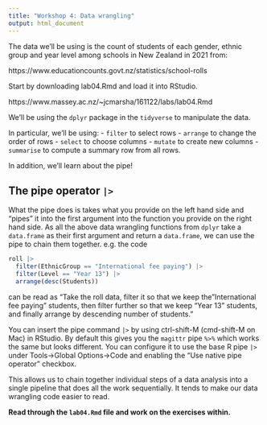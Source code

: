 ```yaml
---
title: "Workshop 4: Data wrangling"
output: html_document
---
```


The data we'll be using is the count of students of each gender, ethnic group and year level among schools in New Zealand in 2021 from:

https://www.educationcounts.govt.nz/statistics/school-rolls

Start by downloading lab04.Rmd and load it into RStudio.

https://www.massey.ac.nz/~jcmarsha/161122/labs/lab04.Rmd

We'll be using the `dplyr` package in the `tidyverse` to manipulate the data.

In particular, we'll be using:
 - `filter` to select rows
 - `arrange` to change the order of rows
 - `select` to choose columns
 - `mutate` to create new columns
 - `summarise` to compute a summary row from all rows.
 
In addition, we'll learn about the pipe!
 
## The pipe operator `|>`
 
What the pipe does is takes what you provide on the left hand side and "pipes" it into the first argument into the function you provide on the right hand side. As all the above data wrangling functions from `dplyr` take a `data.frame` as their first argument and return a `data.frame`, we can use the pipe to chain them together. e.g. the code

```r
roll |>
  filter(EthnicGroup == "International fee paying") |>
  filter(Level == "Year 13") |>
  arrange(desc(Students))
```

can be read as "Take the roll data, filter it so that we keep the "International fee paying" students, then filter further so that we keep "Year 13" students, and finally arrange by descending number of students."

You can insert the pipe command `|>` by using ctrl-shift-M (cmd-shift-M on Mac) in RStudio. By default this gives you the `magittr` pipe `%>%` which works the same but looks different. You can configure it to use the base R pipe `|>` under Tools->Global Options->Code and enabling the "Use native pipe operator" checkbox.

This allows us to chain together individual steps of a data analysis into a single pipeline that does all the work sequentially. It tends to make our data wrangling code easier to read.

**Read through the `lab04.Rmd` file and work on the exercises within.**

